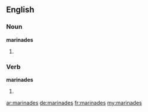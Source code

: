 ==English==

===Noun===
'''marinades'''

# {{plural of|marinade}}

===Verb===
'''marinades'''

# {{third-person singular of|marinade}}

[[ar:marinades]]
[[de:marinades]]
[[fr:marinades]]
[[my:marinades]]